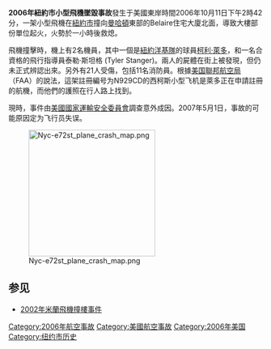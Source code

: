 {{Infobox Airliner accident
|name= 2006年紐約市小型飛機墜毀事故
|Crash image= Belaire_Condominium,_12_October_2006.jpg
|Image caption= 大火救熄後的大廈樣貌
|Date= 2006年10月11日
|Type= [[可控飞行撞地|大樓撞擊]](原因未明)
|Site= {{USA}}[[紐約市|紐約市]]Belaire住宅大廈
|Fatalities= 2
|Injuries= 21（大樓住客/消防員）
|Aircraft Type= {{link-en|西柯斯SR20|Cirrus SR20}}
|Operator= 私人小型飛機
|Tail Number= N929CD
|Passengers= 0
|Crew= 2
|Survivors= 0
}}
'''2006年紐約市小型飛機墜毀事故'''發生于美國東岸時間2006年10月11日下午2時42分，一架{{link-en|西柯斯SR20|Cirrus SR20}}小型飛機在[[紐約市|紐約市]]撞向[[曼哈頓|曼哈頓]]東部的Belaire住宅大廈北面，導致大樓部份單位起火，火勢於一小時後救熄。

飛機撞擊時，機上有2名機員，其中一個是[[紐約洋基隊|紐約洋基隊]]的球員[[柯利·萊多|柯利·萊多]]，和一名合資格的飛行指導員泰勒·斯坦格 (Tyler Stanger)。兩人的屍體在街上被發現，但仍未正式辨認出來。另外有21人受傷，包括11名消防員。根據[[美国聯邦航空局|美国聯邦航空局]]（FAA）的說法，這架註冊編号为N929CD的西柯斯小型飞机是萊多正在申請註冊的航機，而他們的護照在行人路上找到。

現時，事件由[[美國國家運輸安全委員會|美國國家運輸安全委員會]]調查意外成因。2007年5月1日，事故的可能原因定为飞行员失误。

[[File:Nyc-e72st_plane_crash_map.png|250px]]

==参见==
*[[2002年米蘭飛機撞樓事件|2002年米蘭飛機撞樓事件]]

{{2006年航空事故}}
[[Category:2006年航空事故|Category:2006年航空事故]]
[[Category:美國航空事故|Category:美國航空事故]]
[[Category:2006年美国|Category:2006年美国]]
[[Category:纽约市历史|Category:纽约市历史]]